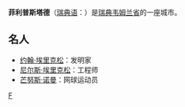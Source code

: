 {{Infobox Settlement
| name = 菲利普斯塔德<br/>Filipstad
| image_skyline = Långban.jpg
| imagesize = 250px
| image_caption = 
| image_flag = 
| image_shield = 
| pushpin_map = Sweden
| pushpin_label_position = bottom
| subdivision_type = 国家
| subdivision_name = {{SWE}}
| subdivision_type1 = [[瑞典行政区划|省]]
| subdivision_name1 = [[韦姆兰省|韦姆兰省]]
| subdivision_type2 = 
| subdivision_name2 = 
| elevation_m = 
| elevation_ft = 
| area_total_km2 = 6.54
| population_as_of = 2005年
| population_total = 6177
| population_density_km2 = auto
| timezone = [[欧洲中部时间|CET]]
| utc_offset = +1
| timezone_DST = [[欧洲中部夏令时间|CEST]]
| utc_offset_DST = +2 
| latd = 59
| latm = 43
| lats =
| latNS = N
| longd = 14
| longm = 10
| longs =
| longEW = E
| website =  
}}
'''菲利普斯塔德'''（[[瑞典语|瑞典语]]：'''{{lang|sv|Filipstad}}'''）是[[瑞典|瑞典]][[韦姆兰省|韦姆兰省]]的一座城市。

==名人==
*[[约翰·埃里克松|约翰·埃里克松]]：发明家
*[[尼尔斯·埃里克松|尼尔斯·埃里克松]]：工程师
*[[芒努斯·诺曼|芒努斯·诺曼]]：网球运动员

{{Sweden-geo-stub}}

[[Category:韦姆兰省城市|F]]